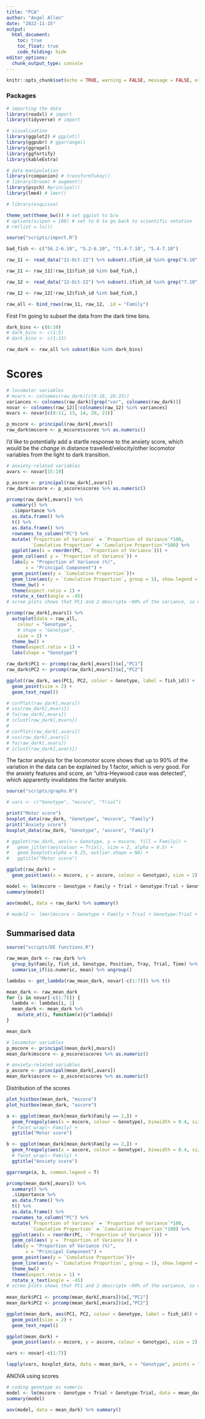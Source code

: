 ```yaml
---
title: "PCA"
author: "Angel Allen"
date: "2022-11-15"
output:
  html_document:
    toc: true
    toc_float: true
    code_folding: hide
editor_options: 
  chunk_output_type: console
---
```


```r
knitr::opts_chunk$set(echo = TRUE, warning = FALSE, message = FALSE, error = FALSE)
```

### Packages

```r
# importing the data
library(readxl) # import
library(tidyverse) # import

# visualisation
library(ggplot2) # ggplot()
library(ggpubr) # ggarrange()
library(ggrepel)
library(ggfortify)
library(kableExtra)

# data manipulation
library(rcompanion) # transformTukey()
# library(broom) # augment()
library(psych) #principal()
library(lme4) # lmer()

# library(esquisse)

theme_set(theme_bw()) # set ggplot to b/w
# options(scipen = 100) # set to 0 to go back to scientific notation
# rm(list = ls())
```

```r
source("scripts/import.R")

bad_fish <- c("56.2-6.10", "5.2-6.10", "71.4-7.10", "5.4-7.10")

raw_11 <- read_data("11-Oct-22") %>% subset(.$fish_id %in% grep("6.10", .$fish_id, value = T))

raw_11 <- raw_11[!raw_11$fish_id %in% bad_fish,]

raw_12 <- read_data("12-Oct-22") %>% subset(.$fish_id %in% grep("7.10", .$fish_id, value = T))

raw_12 <- raw_12[!raw_12$fish_id %in% bad_fish,]

raw_all <- bind_rows(raw_11, raw_12, .id = "Family")
```

First I'm going to subset the data from the dark time bins.

```r
dark_bins <- c(6:10)
# dark_bins <- c(1:5)
# dark_bins <- c(1:15)

raw_dark <- raw_all %>% subset(Bin %in% dark_bins)
```

# Scores

```r
# locomotor variables
# mvars <- colnames(raw_dark)[c(9:18, 26:33)]
variances <- colnames(raw_dark)[grep("var", colnames(raw_dark))]
novar <- colnames(raw_12)[!colnames(raw_12) %in% variances]
mvars <- novar[c(8:11, 13, 14, 20, 21)]

p_mscore <- principal(raw_dark[,mvars])
raw_dark$mscore <- p_mscore$scores %>% as.numeric()
```

I'd like to potentially add a startle response to the anxiety score, which would be the *change* in distance travelled/velocity/other locomotor variables from the light to dark transition.

```r
# anxiety-related variables
avars <- novar[15:19]

p_ascore <- principal(raw_dark[,avars])
raw_dark$ascore <- p_ascore$scores %>% as.numeric()
```

```r
prcomp(raw_dark[,mvars]) %>%
  summary() %>% 
  .$importance %>% 
  as.data.frame() %>% 
  t() %>% 
  as.data.frame() %>% 
  rownames_to_column("PC") %>% 
  mutate(`Proportion of Variance` = `Proportion of Variance`*100, 
         `Cumulative Proportion` = `Cumulative Proportion`*100) %>% 
  ggplot(aes(x = reorder(PC, -`Proportion of Variance`))) +
  geom_col(aes( y = `Proportion of Variance`)) +
  labs(y = "Proportion of Variance (%)", 
       x = "Principal Component") +
  geom_point(aes(y = `Cumulative Proportion`))+
  geom_line(aes(y = `Cumulative Proportion`, group = 1), show.legend = TRUE) +
  theme_bw() +
  theme(aspect.ratio = 1) +
  rotate_x_text(angle = -45)
# scree plots shows that PC1 and 2 descripte ~90% of the variance, so will plot those against one another

prcomp(raw_dark[,mvars]) %>%
  autoplot(data = raw_all,
    colour = "Genotype",
    # shape = "Genotype",
    size = 2) +
  theme_bw() + 
  theme(aspect.ratio = 1) +
  labs(shape = "Genotype")

raw_dark$PC1 <- prcomp(raw_dark[,mvars])$x[,"PC1"]
raw_dark$PC2 <- prcomp(raw_dark[,mvars])$x[,"PC2"]

ggplot(raw_dark, aes(PC1, PC2, colour = Genotype, label = fish_id)) +
  geom_point(size = 2) +
  geom_text_repel()
```

```r
# corPlot(raw_dark[,mvars])
# vss(raw_dark[,mvars])
# fa(raw_dark[,mvars])
# iclust(raw_dark[,mvars])
# 
# corPlot(raw_dark[,avars])
# vss(raw_dark[,avars])
# fa(raw_dark[,avars])
# iclust(raw_dark[,avars])
```

The factor analysis for the locomotor score shows that up to 90% of the variation in the data can be explained by 1 factor, which is very good. For the anxiety features and score, an "ultra-Heywood case was detected", which apparently invalidates the factor analysis.

```r
source("scripts/graphs.R")

# vars <- c("Genotype", "mscore", "Trial")

print("Motor score")
boxplot_data(raw_dark, "Genotype", "mscore", "Family")
print("Anxiety score")
boxplot_data(raw_dark, "Genotype", "ascore", "Family")

# ggplot(raw_dark, aes(x = Genotype, y = mscore, fill = Family)) +
#   geom_jitter(aes(colour = Trial), size = 2, alpha = 0.5) +
#   geom_boxplot(alpha = 0.25, outlier.shape = NA) +
#   ggtitle("Motor score")

ggplot(raw_dark) +
  geom_point(aes(x = mscore, y = ascore, colour = Genotype), size = 2)
```

```r
model <- lm(mscore ~ Genotype + Family + Trial + Genotype:Trial + Genotype:Family, data = raw_dark)
summary(model)

aov(model, data = raw_dark) %>% summary()

# model2 <- lmer(mscore ~ Genotype + Family + Trial + Genotype:Trial + Genotype:Family)
```

## Summarised data

```r
source("scripts/DE functions.R")

raw_mean_dark <- raw_dark %>%
  group_by(Family, fish_id, Genotype, Position, Tray, Trial, Time) %>%
  summarise_if(is.numeric, mean) %>% ungroup()

lambdas <- get_lambda(raw_mean_dark, novar[-c(1:7)]) %>% t()

mean_dark <- raw_mean_dark
for (i in novar[-c(1:7)]) {
  lambda <- lambdas[i, 1]
  mean_dark <- mean_dark %>%
    mutate_at(i, function(x){x^lambda})
}

mean_dark
```

```r
# locomotor variables
p_mscore <- principal(mean_dark[,mvars])
mean_dark$mscore <- p_mscore$scores %>% as.numeric()

# anxiety-related variables
p_ascore <- principal(mean_dark[,avars])
mean_dark$ascore <- p_ascore$scores %>% as.numeric()
```

Distribution of the scores

```r
plot_histbox(mean_dark, "mscore")
plot_histbox(mean_dark, "ascore")

a <- ggplot(mean_dark[mean_dark$Family == 2,]) +
  geom_freqpoly(aes(x = mscore, colour = Genotype), binwidth = 0.4, size = 1) +
  # facet_wrap(~ Family) +
  ggtitle("Motor score")

b <- ggplot(mean_dark[mean_dark$Family == 2,]) +
  geom_freqpoly(aes(x = ascore, colour = Genotype), binwidth = 0.4, size = 1) +
  # facet_wrap(~ Family) +
  ggtitle("Anxiety score")

ggarrange(a, b, common.legend = T)
```

```r
prcomp(mean_dark[,mvars]) %>%
  summary() %>% 
  .$importance %>% 
  as.data.frame() %>% 
  t() %>% 
  as.data.frame() %>% 
  rownames_to_column("PC") %>% 
  mutate(`Proportion of Variance` = `Proportion of Variance`*100, 
         `Cumulative Proportion` = `Cumulative Proportion`*100) %>% 
  ggplot(aes(x = reorder(PC, -`Proportion of Variance`))) +
  geom_col(aes( y = `Proportion of Variance`)) +
  labs(y = "Proportion of Variance (%)", 
       x = "Principal Component") +
  geom_point(aes(y = `Cumulative Proportion`))+
  geom_line(aes(y = `Cumulative Proportion`, group = 1), show.legend = TRUE) +
  theme_bw() +
  theme(aspect.ratio = 1) +
  rotate_x_text(angle = -45)
# scree plots shows that PC1 and 2 descripte ~90% of the variance, so will plot those against one another
  
mean_dark$PC1 <- prcomp(mean_dark[,mvars])$x[,"PC1"]
mean_dark$PC2 <- prcomp(mean_dark[,mvars])$x[,"PC2"]

ggplot(mean_dark, aes(PC1, PC2, colour = Genotype, label = fish_id)) +
  geom_point(size = 2) +
  geom_text_repel()
```

```r
ggplot(mean_dark) +
  geom_point(aes(x = mscore, y = ascore, colour = Genotype), size = 2)

vars <- novar[-c(1:7)]

lapply(vars, boxplot_data, data = mean_dark, x = "Genotype", points = "Family")
```

ANOVA using scores

```r
# coding genotype as numeric
model <- lm(mscore ~ Genotype + Trial + Genotype:Trial, data = mean_dark)
summary(model)

aov(model, data = mean_dark) %>% summary()
```
